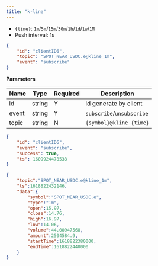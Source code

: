 ```yaml
---
title: "k-line"
---
```


- `{time}`: `1m`/`5m`/`15m`/`30m`/`1h`/`1d`/`1w`/`1M`
- Push interval: 1s

```json
{
    "id": "clientID6",
    "topic": "SPOT_NEAR_USDC.e@kline_1m",
    "event": "subscribe"
}
```

**Parameters**

| Name   | Type   | Required | Description                               |
| ------ | ------ | -------- | ----------------------------------------- |
| id     | string | Y        | id generate by client                     |
| event  | string | Y        | `subscribe`/`unsubscribe`                 |
| topic  | string | N        | `{symbol}@kline_{time}`                   |

<RequestExample>

```json Response
{
    "id": "clientID6",
    "event": "subscribe",
    "success": true,
    "ts": 1609924478533
}
```

</RequestExample>

<ResponseExample>

```json Subscribed Message
{
    "topic":"SPOT_NEAR_USDC.e@kline_1m",
    "ts":1618822432146,
    "data":{
        "symbol":"SPOT_NEAR_USDC.e",
        "type":"1m",
        "open":15.97,
        "close":14.76,
        "high":16.97,
        "low":14.06,
        "volume":44.00947568,
        "amount":2504584.9,
        "startTime":1618822380000,
        "endTime":1618822440000
    }
}
```

</ResponseExample>